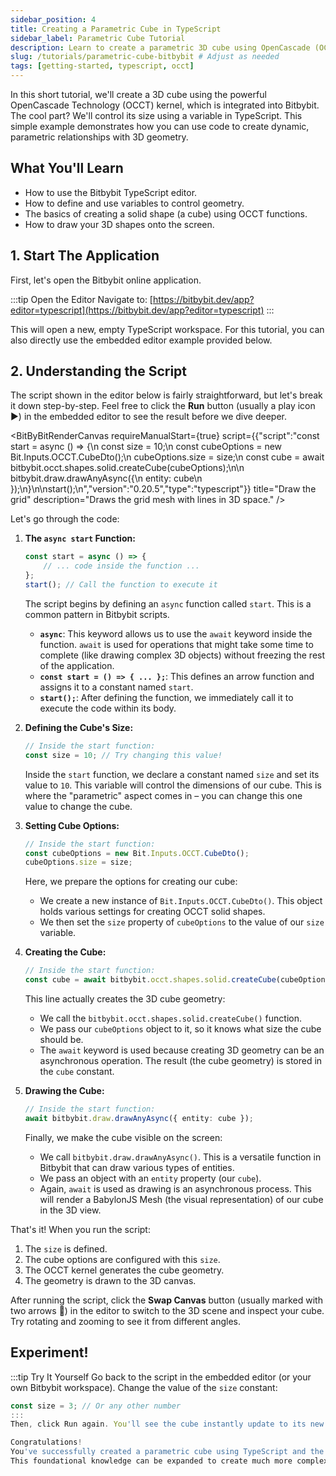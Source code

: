 ```yaml
---
sidebar_position: 4
title: Creating a Parametric Cube in TypeScript
sidebar_label: Parametric Cube Tutorial
description: Learn to create a parametric 3D cube using OpenCascade (OCCT) and TypeScript in the Bitbybit environment.
slug: /tutorials/parametric-cube-bitbybit # Adjust as needed
tags: [getting-started, typescript, occt]
---
```



In this short tutorial, we'll create a 3D cube using the powerful OpenCascade Technology (OCCT) kernel, which is integrated into Bitbybit. The cool part? We'll control its size using a variable in TypeScript. This simple example demonstrates how you can use code to create dynamic, parametric relationships with 3D geometry.

## What You'll Learn

*   How to use the Bitbybit TypeScript editor.
*   How to define and use variables to control geometry.
*   The basics of creating a solid shape (a cube) using OCCT functions.
*   How to draw your 3D shapes onto the screen.

## 1. Start The Application

First, let's open the Bitbybit online application.

:::tip Open the Editor
Navigate to: [https://bitbybit.dev/app?editor=typescript](https://bitbybit.dev/app?editor=typescript)
:::

This will open a new, empty TypeScript workspace. For this tutorial, you can also directly use the embedded editor example provided below.

## 2. Understanding the Script

The script shown in the editor below is fairly straightforward, but let's break it down step-by-step. Feel free to click the **Run** button (usually a play icon ▶️) in the embedded editor to see the result before we dive deeper.


<BitByBitRenderCanvas
  requireManualStart={true}
  script={{"script":"const start = async () => {\n    const size = 10;\n    const cubeOptions = new Bit.Inputs.OCCT.CubeDto();\n    cubeOptions.size = size;\n    const cube = await bitbybit.occt.shapes.solid.createCube(cubeOptions);\n\n    bitbybit.draw.drawAnyAsync({\n        entity: cube\n    });\n}\n\nstart();\n","version":"0.20.5","type":"typescript"}}
  title="Draw the grid"
  description="Draws the grid mesh with lines in 3D space."
/>

Let's go through the code:

1.  **The `async start` Function:**
    ```typescript
    const start = async () => {
        // ... code inside the function ...
    };
    start(); // Call the function to execute it
    ```
    The script begins by defining an `async` function called `start`. This is a common pattern in Bitbybit scripts.
    *   **`async`**: This keyword allows us to use the `await` keyword inside the function. `await` is used for operations that might take some time to complete (like drawing complex 3D objects) without freezing the rest of the application.
    *   **`const start = () => { ... };`**: This defines an arrow function and assigns it to a constant named `start`.
    *   **`start();`**: After defining the function, we immediately call it to execute the code within its body.

2.  **Defining the Cube's Size:**
    ```typescript
    // Inside the start function:
    const size = 10; // Try changing this value!
    ```
    Inside the `start` function, we declare a constant named `size` and set its value to `10`. This variable will control the dimensions of our cube. This is where the "parametric" aspect comes in – you can change this one value to change the cube.

3.  **Setting Cube Options:**
    ```typescript
    // Inside the start function:
    const cubeOptions = new Bit.Inputs.OCCT.CubeDto();
    cubeOptions.size = size;
    ```
    Here, we prepare the options for creating our cube:
    *   We create a new instance of `Bit.Inputs.OCCT.CubeDto()`. This object holds various settings for creating OCCT solid shapes.
    *   We then set the `size` property of `cubeOptions` to the value of our `size` variable.

4.  **Creating the Cube:**
    ```typescript
    // Inside the start function:
    const cube = await bitbybit.occt.shapes.solid.createCube(cubeOptions);
    ```
    This line actually creates the 3D cube geometry:
    *   We call the `bitbybit.occt.shapes.solid.createCube()` function.
    *   We pass our `cubeOptions` object to it, so it knows what size the cube should be.
    *   The `await` keyword is used because creating 3D geometry can be an asynchronous operation. The result (the cube geometry) is stored in the `cube` constant.

5.  **Drawing the Cube:**
    ```typescript
    // Inside the start function:
    await bitbybit.draw.drawAnyAsync({ entity: cube });
    ```
    Finally, we make the cube visible on the screen:
    *   We call `bitbybit.draw.drawAnyAsync()`. This is a versatile function in Bitbybit that can draw various types of entities.
    *   We pass an object with an `entity` property (our `cube`).
    *   Again, `await` is used as drawing is an asynchronous process. This will render a BabylonJS Mesh (the visual representation) of our cube in the 3D view.

That's it! When you run the script:
1.  The `size` is defined.
2.  The cube options are configured with this `size`.
3.  The OCCT kernel generates the cube geometry.
4.  The geometry is drawn to the 3D canvas.

After running the script, click the **Swap Canvas** button (usually marked with two arrows 🔁) in the editor to switch to the 3D scene and inspect your cube. Try rotating and zooming to see it from different angles.

## Experiment!

:::tip Try It Yourself
Go back to the script in the embedded editor (or your own Bitbybit workspace).
Change the value of the `size` constant:
```typescript
const size = 3; // Or any other number
:::
Then, click Run again. You'll see the cube instantly update to its new size! This is the power of parametric modeling.

Congratulations!
You've successfully created a parametric cube using TypeScript and the OpenCascade Technology kernel within Bitbybit. You've learned how to define variables, use them to control geometric properties, and visualize the results.
This foundational knowledge can be expanded to create much more complex parametric designs!